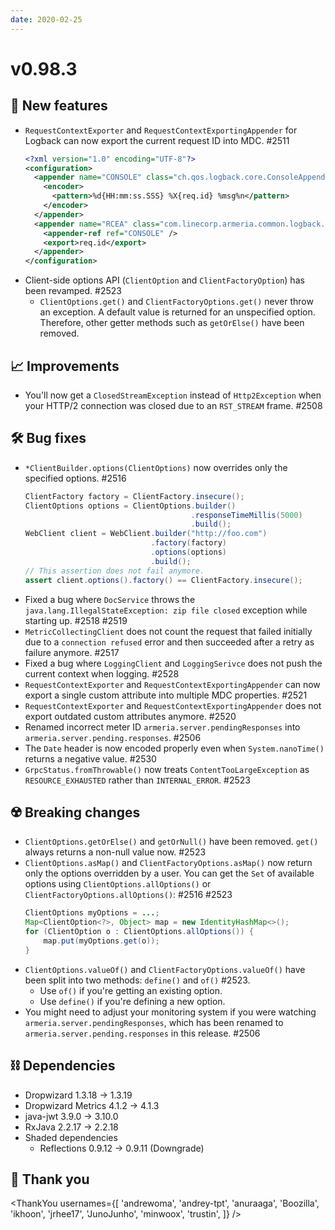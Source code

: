 ```yaml
---
date: 2020-02-25
---
```


# v0.98.3

## 🌟 New features

- `RequestContextExporter` and `RequestContextExportingAppender` for Logback can now export the current request ID into MDC. #2511
  ```xml
  <?xml version="1.0" encoding="UTF-8"?>
  <configuration>
    <appender name="CONSOLE" class="ch.qos.logback.core.ConsoleAppender">
      <encoder>
        <pattern>%d{HH:mm:ss.SSS} %X{req.id} %msg%n</pattern>
      </encoder>
    </appender>
    <appender name="RCEA" class="com.linecorp.armeria.common.logback.RequestContextExportingAppender">
      <appender-ref ref="CONSOLE" />
      <export>req.id</export>
    </appender>
  </configuration>
  ```
- Client-side options API (`ClientOption` and `ClientFactoryOption`) has been revamped. #2523
  - `ClientOptions.get()` and `ClientFactoryOptions.get()` never throw an exception. A default value is returned for an unspecified option. Therefore, other getter methods such as `getOrElse()` have been removed.

## 📈 Improvements

- You'll now get a `ClosedStreamException` instead of `Http2Exception` when your HTTP/2 connection was closed due to an `RST_STREAM` frame. #2508

## 🛠️ Bug fixes

- `*ClientBuilder.options(ClientOptions)` now overrides only the specified options. #2516
  ```java
  ClientFactory factory = ClientFactory.insecure();
  ClientOptions options = ClientOptions.builder()
                                       .responseTimeMillis(5000)
                                       .build();
  WebClient client = WebClient.builder("http://foo.com")
                              .factory(factory)
                              .options(options)
                              .build();
  // This assertion does not fail anymore.
  assert client.options().factory() == ClientFactory.insecure();
  ```
- Fixed a bug where `DocService` throws the `java.lang.IllegalStateException: zip file closed` exception while starting up. #2518 #2519
- `MetricCollectingClient` does not count the request that failed initially due to a `connection refused` error and then succeeded after a retry as failure anymore. #2517
- Fixed a bug where `LoggingClient` and `LoggingSerivce` does not push the current context when logging. #2528
- `RequestContextExporter` and `RequestContextExportingAppender` can now export a single custom attribute into multiple MDC properties. #2521
- `RequestContextExporter` and `RequestContextExportingAppender` does not export outdated custom attributes anymore. #2520
- Renamed incorrect meter ID `armeria.server.pendingResponses` into `armeria.server.pending.responses`. #2506
- The `Date` header is now encoded properly even when `System.nanoTime()` returns a negative value. #2530
- `GrpcStatus.fromThrowable()` now treats `ContentTooLargeException` as `RESOURCE_EXHAUSTED` rather than `INTERNAL_ERROR`. #2523

## ☢️ Breaking changes

- `ClientOptions.getOrElse()` and `getOrNull()` have been removed. `get()` always returns a non-null value now. #2523
- `ClientOptions.asMap()` and `ClientFactoryOptions.asMap()` now return only the options overridden by a user. You can get the `Set` of available options using `ClientOptions.allOptions()` or `ClientFactoryOptions.allOptions()`: #2516 #2523
  ```java
  ClientOptions myOptions = ...;
  Map<ClientOption<?>, Object> map = new IdentityHashMap<>();
  for (ClientOption o : ClientOptions.allOptions()) {
      map.put(myOptions.get(o));
  }
  ```
- `ClientOptions.valueOf()` and `ClientFactoryOptions.valueOf()` have been split into two methods: `define()` and `of()` #2523.
  - Use `of()` if you're getting an existing option.
  - Use `define()` if you're defining a new option.
- You might need to adjust your monitoring system if you were watching `armeria.server.pendingResponses`, which has been renamed to `armeria.server.pending.responses` in this release. #2506

## ⛓ Dependencies

- Dropwizard 1.3.18 → 1.3.19
- Dropwizard Metrics 4.1.2 → 4.1.3
- java-jwt 3.9.0 → 3.10.0
- RxJava 2.2.17 → 2.2.18
- Shaded dependencies
  - Reflections 0.9.12 → 0.9.11 (Downgrade)

## 🙇 Thank you

<ThankYou
  usernames={[
    'andrewoma',
    'andrey-tpt',
    'anuraaga',
    'Boozilla',
    'ikhoon',
    'jrhee17',
    'JunoJunho',
    'minwoox',
    'trustin',
  ]}
/>
